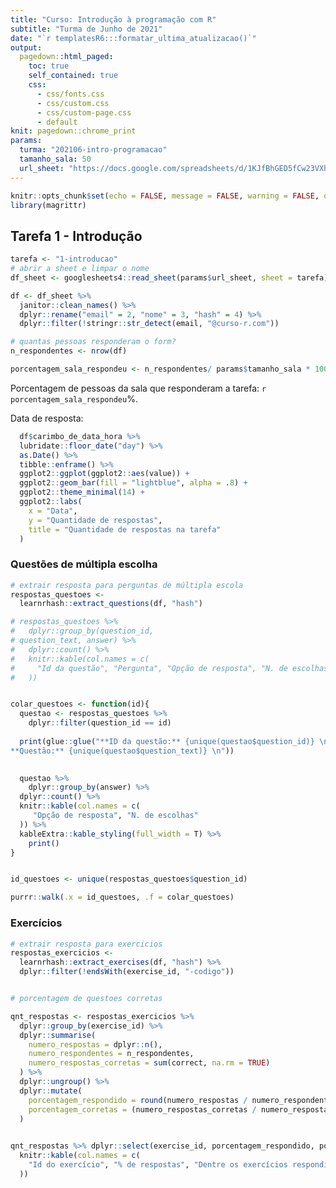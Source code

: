 ```yaml
---
title: "Curso: Introdução à programação com R"
subtitle: "Turma de Junho de 2021"
date: "`r templatesR6:::formatar_ultima_atualizacao()`"
output:
  pagedown::html_paged:
    toc: true
    self_contained: true
    css: 
      - css/fonts.css
      - css/custom.css
      - css/custom-page.css
      - default
knit: pagedown::chrome_print
params: 
  turma: "202106-intro-programacao"
  tamanho_sala: 50
  url_sheet: "https://docs.google.com/spreadsheets/d/1KJfBhGED5fCw23VXhO8fx8jGPHh5bm9XTFaiZMsx_A8/edit?resourcekey#gid=908034618"
---
```


```r
knitr::opts_chunk$set(echo = FALSE, message = FALSE, warning = FALSE, out.width = "100%")
library(magrittr)
```

## Tarefa 1 - Introdução {.unnumbered}

```r
tarefa <- "1-introducao"
# abrir a sheet e limpar o nome
df_sheet <- googlesheets4::read_sheet(params$url_sheet, sheet = tarefa)

df <- df_sheet %>%
  janitor::clean_names() %>%
  dplyr::rename("email" = 2, "nome" = 3, "hash" = 4) %>%
  dplyr::filter(!stringr::str_detect(email, "@curso-r.com"))

# quantas pessoas responderam o form?
n_respondentes <- nrow(df)

porcentagem_sala_respondeu <- n_respondentes/ params$tamanho_sala * 100
```

Porcentagem de pessoas da sala que responderam a tarefa: `r porcentagem_sala_respondeu`%.


Data de resposta:

```r
  df$carimbo_de_data_hora %>% 
  lubridate::floor_date("day") %>% 
  as.Date() %>% 
  tibble::enframe() %>% 
  ggplot2::ggplot(ggplot2::aes(value)) +
  ggplot2::geom_bar(fill = "lightblue", alpha = .8) +
  ggplot2::theme_minimal(14) +
  ggplot2::labs(
    x = "Data", 
    y = "Quantidade de respostas",
    title = "Quantidade de respostas na tarefa"
  )
```

### Questões de múltipla escolha  {.unnumbered}


```r
# extrair resposta para perguntas de múltipla escola
respostas_questoes <-
  learnrhash::extract_questions(df, "hash")

# respostas_questoes %>% 
#   dplyr::group_by(question_id,	
# question_text, answer) %>% 
#   dplyr::count() %>% 
#   knitr::kable(col.names = c(
#     "Id da questão", "Pergunta", "Opção de resposta", "N. de escolhas"
#   ))


colar_questoes <- function(id){
  questao <- respostas_questoes %>% 
    dplyr::filter(question_id == id) 
  
  print(glue::glue("**ID da questão:** {unique(questao$question_id)} \n 
**Questão:** {unique(questao$question_text)} \n"))

  
  questao %>% 
    dplyr::group_by(answer) %>% 
  dplyr::count() %>% 
  knitr::kable(col.names = c(
     "Opção de resposta", "N. de escolhas"
  )) %>% 
  kableExtra::kable_styling(full_width = T) %>%
    print()
}


id_questoes <- unique(respostas_questoes$question_id)

purrr::walk(.x = id_questoes, .f = colar_questoes)

```




### Exercícios  {.unnumbered}

```r
# extrair resposta para exercicios
respostas_exercicios <-
  learnrhash::extract_exercises(df, "hash") %>%
  dplyr::filter(!endsWith(exercise_id, "-codigo"))


# porcentagem de questoes corretas

qnt_respostas <- respostas_exercicios %>%
  dplyr::group_by(exercise_id) %>%
  dplyr::summarise(
    numero_respostas = dplyr::n(),
    numero_respondentes = n_respondentes,
    numero_respostas_corretas = sum(correct, na.rm = TRUE)
  ) %>%
  dplyr::ungroup() %>%
  dplyr::mutate(
    porcentagem_respondido = round(numero_respostas / numero_respondentes * 100, 1),
    porcentagem_corretas = (numero_respostas_corretas / numero_respostas) * 100
  )

	
qnt_respostas %>% dplyr::select(exercise_id, porcentagem_respondido, porcentagem_corretas) %>% 
  knitr::kable(col.names = c(
    "Id do exercício", "% de respostas", "Dentre os exercícios respondidos, % de acerto"
  ))

```


